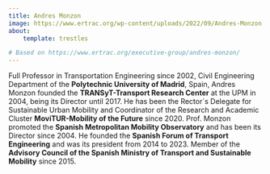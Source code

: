 ```yaml
---
title: Andres Monzon
image: https://www.ertrac.org/wp-content/uploads/2022/09/Andres-Monzon.jpg
about:
    template: trestles

# Based on https://www.ertrac.org/executive-group/andres-monzon/
---
```


Full Professor in Transportation Engineering since 2002, Civil Engineering Department of the **Polytechnic University of Madrid**, Spain, 
Andres Monzon founded the **TRANSyT-Transport Research Center** at the UPM in 2004, being its Director until 2017. 
He has been the Rector´s Delegate for Sustainable Urban Mobility and Coordinator of the Research and Academic Cluster 
**MoviTUR-Mobility of the Future** since 2020. Prof. Monzon promoted the **Spanish Metropolitan Mobility Observatory** 
and has been its Director since 2004. He founded the **Spanish Forum of Transport Engineering** and was its president from 2014 to 2023. 
Member of the **Advisory Council of the Spanish Ministry of Transport and Sustainable Mobility** since 2015.